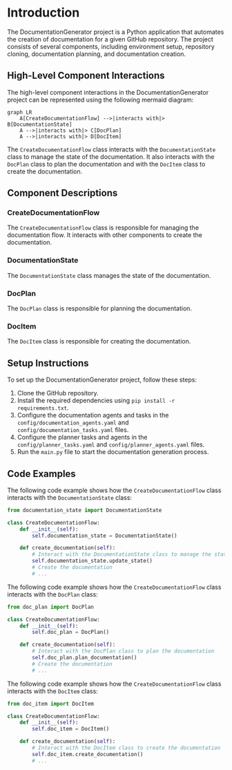 # Introduction
The DocumentationGenerator project is a Python application that automates the creation of documentation for a given GitHub repository. The project consists of several components, including environment setup, repository cloning, documentation planning, and documentation creation.

## High-Level Component Interactions
The high-level component interactions in the DocumentationGenerator project can be represented using the following mermaid diagram:
```mermaid
graph LR
    A[CreateDocumentationFlow] -->|interacts with|> B[DocumentationState]
    A -->|interacts with|> C[DocPlan]
    A -->|interacts with|> D[DocItem]
```
The `CreateDocumentationFlow` class interacts with the `DocumentationState` class to manage the state of the documentation. It also interacts with the `DocPlan` class to plan the documentation and with the `DocItem` class to create the documentation.

## Component Descriptions
### CreateDocumentationFlow
The `CreateDocumentationFlow` class is responsible for managing the documentation flow. It interacts with other components to create the documentation.

### DocumentationState
The `DocumentationState` class manages the state of the documentation.

### DocPlan
The `DocPlan` class is responsible for planning the documentation.

### DocItem
The `DocItem` class is responsible for creating the documentation.

## Setup Instructions
To set up the DocumentationGenerator project, follow these steps:

1. Clone the GitHub repository.
2. Install the required dependencies using `pip install -r requirements.txt`.
3. Configure the documentation agents and tasks in the `config/documentation_agents.yaml` and `config/documentation_tasks.yaml` files.
4. Configure the planner tasks and agents in the `config/planner_tasks.yaml` and `config/planner_agents.yaml` files.
5. Run the `main.py` file to start the documentation generation process.

## Code Examples
The following code example shows how the `CreateDocumentationFlow` class interacts with the `DocumentationState` class:
```python
from documentation_state import DocumentationState

class CreateDocumentationFlow:
    def __init__(self):
        self.documentation_state = DocumentationState()

    def create_documentation(self):
        # Interact with the DocumentationState class to manage the state of the documentation
        self.documentation_state.update_state()
        # Create the documentation
        # ...
```
The following code example shows how the `CreateDocumentationFlow` class interacts with the `DocPlan` class:
```python
from doc_plan import DocPlan

class CreateDocumentationFlow:
    def __init__(self):
        self.doc_plan = DocPlan()

    def create_documentation(self):
        # Interact with the DocPlan class to plan the documentation
        self.doc_plan.plan_documentation()
        # Create the documentation
        # ...
```
The following code example shows how the `CreateDocumentationFlow` class interacts with the `DocItem` class:
```python
from doc_item import DocItem

class CreateDocumentationFlow:
    def __init__(self):
        self.doc_item = DocItem()

    def create_documentation(self):
        # Interact with the DocItem class to create the documentation
        self.doc_item.create_documentation()
        # ...
```